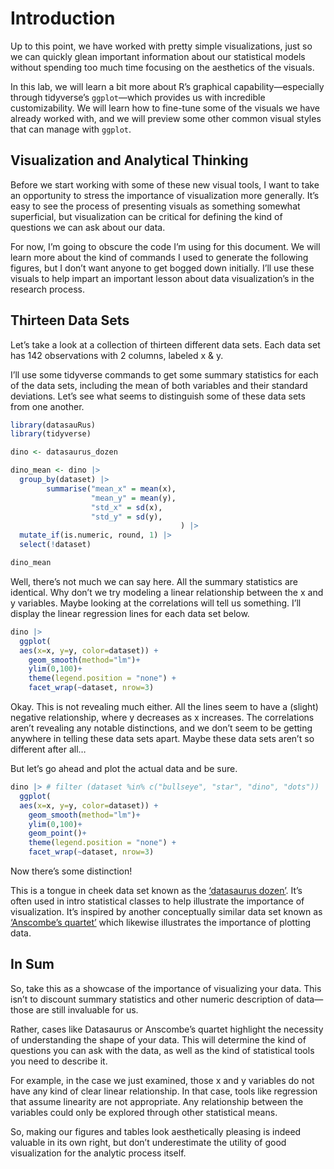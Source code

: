 # Introduction {.unnumbered}

Up to this point, we have worked with pretty simple visualizations, just so we can quickly glean important information about our statistical models without spending too much time focusing on the aesthetics of the visuals.

In this lab, we will learn a bit more about R's graphical capability---especially through tidyverse's `ggplot`---which provides us with incredible customizability. We will learn how to fine-tune some of the visuals we have already worked with, and we will preview some other common visual styles that can manage with `ggplot`.

## Visualization and Analytical Thinking

Before we start working with some of these new visual tools, I want to take an opportunity to stress the importance of visualization more generally. It's easy to see the process of presenting visuals as something somewhat superficial, but visualization can be critical for defining the kind of questions we can ask about our data.

For now, I'm going to obscure the code I'm using for this document. We will learn more about the kind of commands I used to generate the following figures, but I don't want anyone to get bogged down initially. I'll use these visuals to help impart an important lesson about data visualization's in the research process.

## Thirteen Data Sets

Let's take a look at a collection of thirteen different data sets. Each data set has 142 observations with 2 columns, labeled x & y.

I'll use some tidyverse commands to get some summary statistics for each of the data sets, including the mean of both variables and their standard deviations. Let's see what seems to distinguish some of these data sets from one another.

```r
library(datasauRus)
library(tidyverse)

dino <- datasaurus_dozen

dino_mean <- dino |>
  group_by(dataset) |> 
        summarise("mean_x" = mean(x), 
                  "mean_y" = mean(y),
                  "std_x" = sd(x),
                  "std_y" = sd(y),
                                      ) |>
  mutate_if(is.numeric, round, 1) |>
  select(!dataset)

dino_mean
```
Well, there's not much we can say here. All the summary statistics are identical. Why don't we try modeling a linear relationship between the x and y variables. Maybe looking at the correlations will tell us something. I'll display the linear regression lines for each data set below.

```r
dino |> 
  ggplot(
  aes(x=x, y=y, color=dataset)) +
    geom_smooth(method="lm")+
    ylim(0,100)+
    theme(legend.position = "none") +
    facet_wrap(~dataset, nrow=3)
```
Okay. This is not revealing much either. All the lines seem to have a (slight) negative relationship, where y decreases as x increases. The correlations aren't revealing any notable distinctions, and we don't seem to be getting anywhere in telling these data sets apart. Maybe these data sets aren't so different after all...

But let's go ahead and plot the actual data and be sure.

```r
dino |> # filter (dataset %in% c("bullseye", "star", "dino", "dots")) |>
  ggplot(
  aes(x=x, y=y, color=dataset)) +
    geom_smooth(method="lm")+
    ylim(0,100)+
    geom_point()+
    theme(legend.position = "none") +
    facet_wrap(~dataset, nrow=3) 

```
Now there's some distinction! 

This is a tongue in cheek data set known as the ['datasaurus dozen'](https://jumpingrivers.github.io/datasauRus/). It's often used in intro statistical classes to help illustrate the importance of visualization. It's inspired by another conceptually similar data set known as ['Anscombe's quartet'](https://en.wikipedia.org/wiki/Anscombe%27s_quartet) which likewise illustrates the importance of plotting data.


## In Sum
So, take this as a showcase of the importance of visualizing your data. This isn't to discount summary statistics and other numeric description of data---those are still invaluable for us. 

Rather, cases like Datasaurus or Anscombe's quartet highlight the necessity of understanding the shape of your data. This will determine the kind of questions you can ask with the data, as well as the kind of statistical tools you need to describe it.

For example, in the case we just examined, those x and y variables do not have any kind of clear linear relationship. In that case, tools like regression that assume linearity are not appropriate. Any relationship between the variables could only be explored through other statistical means. 

So, making our figures and tables look aesthetically pleasing is indeed valuable in its own right, but don't underestimate the utility of good visualization for the analytic process itself.
